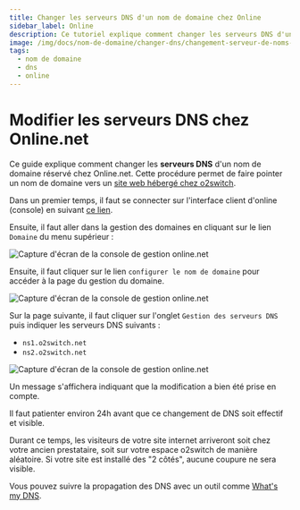 ```yaml
---
title: Changer les serveurs DNS d'un nom de domaine chez Online
sidebar_label: Online
description: Ce tutoriel explique comment changer les serveurs DNS d'un nom de domaine géré chez Online.net
image: /img/docs/nom-de-domaine/changer-dns/changement-serveur-de-noms-online.net-3.png
tags:
  - nom de domaine
  - dns
  - online
---
```

# Modifier les serveurs DNS chez Online.net

Ce guide explique comment changer les **serveurs DNS** d'un nom de domaine réservé chez Online.net. Cette procédure
permet de faire pointer un nom de domaine vers un [site web hébergé chez
o2switch](https://www.o2switch.fr/hebergement-illimite/).

Dans un premier temps, il faut se connecter sur l'interface client d'online (console) en suivant [ce
lien](https://console.online.net/fr/login). 

Ensuite, il faut aller dans la gestion des domaines en cliquant sur le lien `Domaine` du menu supérieur  :

<Image
    src="/img/docs/nom-de-domaine/changer-dns/changer-dns-online.net-1.png"
    title="Console de gestion Online.net"
    caption="Console de gestion Online.net. Il faut naviguer dans l'onglet des domaines"
    alt="Capture d'écran de la console de gestion online.net"
/>

Ensuite, il faut cliquer sur le lien `configurer le nom de domaine` pour accéder à la page du gestion du domaine. 

<Image
    src="/img/docs/nom-de-domaine/changer-dns/changer-nameservers-online.net-2.png"
    title="Configuration du nom de domaine chez Online"
    caption="Configuration du domaine chez Online.net pour changer les DNS"
    alt="Capture d'écran de la console de gestion online.net"
/>


Sur la page suivante, il faut cliquer sur l'onglet `Gestion des serveurs DNS` puis indiquer les serveurs DNS suivants :
  * `ns1.o2switch.net`
  * `ns2.o2switch.net`

<Image
    src="/img/docs/nom-de-domaine/changer-dns/changement-serveur-de-noms-online.net-3.png"
    title="Changement de DNS d'un domaine réservé chez Online"
    caption="Formulaire de changement de DNS pour un nom de domaine en gestion chez Online.net"
    alt="Capture d'écran de la console de gestion online.net"
/>


Un message s'affichera indiquant que la modification a bien été prise en compte. 

Il faut patienter environ 24h avant que ce changement de DNS soit effectif et visible. 

Durant ce temps, les visiteurs de votre site internet arriveront soit chez votre ancien prestataire, soit sur votre
espace o2switch de manière aléatoire. Si votre site est installé des "2 côtés", aucune coupure ne sera visible.

Vous pouvez suivre la propagation des DNS avec un outil comme [What's my DNS](https://www.whatsmydns.net/).
